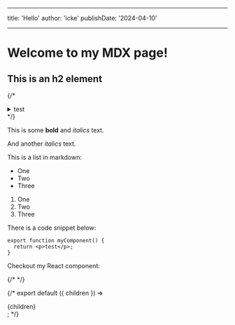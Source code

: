 
---

title: 'Hello'
author: 'icke'
publishDate: '2024-04-10'

---

# Welcome to my MDX page!

## This is an h2 element

{/* <details> */}
{/* <summary>test</summary>bla */}
{/* </details> */}

This is some **bold** and _italics_ text.

And another _italics_ text.

This is a list in markdown:

- One
- Two
- Three

1. One
2. Two
3. Three

There is a code snippet below:

```
export function myComponent() {
  return <p>test</p>;
}
```

Checkout my React component:

{/* <Hi /> */}

{/* export default ({ children }) => <div className="prose">{children}</div>; */}
